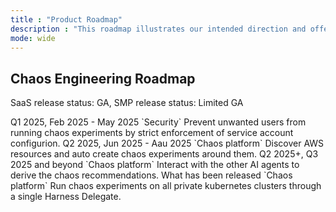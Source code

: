 ```yaml
---
title : "Product Roadmap"
description : "This roadmap illustrates our intended direction and offers a sneak peek at several planned features. These features have been prioritized based on valuable input directly sourced from our customers. You are welcome to submit your own product ideas to the [Harness Idea Portal](https://ideas.harness.io/)."
mode: wide
---
```



## Chaos Engineering Roadmap

SaaS release status: GA, SMP release status: Limited GA

<CardGroup cols={4}>
<Card title="Now" icon="clock" iconType="solid">
Q1 2025, Feb 2025 - May 2025
<Card title="Run-With-ServiceAccount for Kubernetes chaos experiments">
`Security`
Prevent unwanted users from running chaos experiments by strict enforcement of service account configurion.
</Card>
</Card>

<Card title="Next" icon="arrow-right" iconType="solid">
Q2 2025, Jun 2025 - Aau 2025
<Card title="Discovery support for AWS">
`Chaos platform`
Discover AWS resources and auto create chaos experiments around them.
</Card>
</Card>


<Card title="Later" icon="calendar-days" iconType="solid">
Q2 2025+, Q3 2025 and beyond
<Card title="Agentic AI support for chaos orchestration">
`Chaos platform`
Interact with the other AI agents to derive the chaos recommendations.
</Card>
</Card>

<Card title="Released" icon="check" iconType="solid">
What has been released
<Card title="Centralised execution plane for Kubernetes">
`Chaos platform`
Run chaos experiments on all private kubernetes clusters through a single Harness Delegate.
</Card>
</Card>
</CardGroup>




